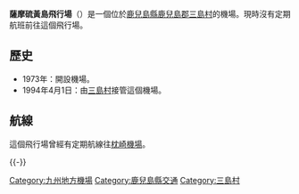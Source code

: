 {{Infobox airport
| name                      = 薩摩硫黃島飛行場
| nativename                = 
| nativename-a              = {{lang|ja|三島村薩摩硫黄島飛行場}}
| nativename-r              = 
| image                     = Satsuma-Iojima Airport Aerial photograph.jpg
| image-width               = 
| image_alt                 = <!-- Aerial view of the airport-->
| caption                   = <!-- Aerial view of the airport-->
| IATA                      = 
| ICAO                      = 
| type                      = 公營（村營）
| owner-oper                = 三島村 
| city-served               = [[硫磺島_(鹿兒島縣)|硫磺島]]
| location                  = [[鹿兒島縣|鹿兒島縣]][[鹿兒島郡|鹿兒島郡]][[三島村|三島村]]
| opened                    = {{Start date|1973}}
| closed                    = <!-- {{end date|YYYY|MM|DD}} -->
| passenger_services_ceased = <!-- {{end date|YYYY|MM|DD}} -->
| timezone                  = [[日本標準時間|日本標準時間]]
| utc                       = [[UTC+09:00|UTC+09:00]]
| elevation-m               = 103
| coordinates               = {{Coord|30.7845|N|130.2711|E|type:airport_region:JP|display=inline,title}}
| website                   = <!-- {{URL|example.com}} -->
| pushpin_map               = Japan Kagoshima Prefecture#Japan
| pushpin_mapsize           = 
| pushpin_map_alt           = 
| pushpin_map_caption       = 
| pushpin_relief            = 
| pushpin_image             = 
| pushpin_label             = 薩摩硫黃島飛行場
| r1-number                 = 18/36
| r1-length-m               = 600
| r1-surface                = [[柏油|柏油]]
| metric-rwy                = y
}}
'''薩摩硫黃島飛行場'''（{{jpn|j=薩摩硫黄島飛行場|hg=さつまいおうじまひこうじょう|rm=Satsuma Iōjima hikōjō|f=y}}）是一個位於[[鹿兒島縣|鹿兒島縣]][[鹿兒島郡|鹿兒島郡]][[三島村|三島村]]的機場。現時沒有定期航班前往這個飛行場。

== 歷史 ==
*1973年：開設機場。
*1994年4月1日：由[[三島村|三島村]]接管這個機場。

== 航線 ==
這個飛行場曾經有定期航線往[[枕崎飛行場|枕崎機場]]。

{{-}}
{{日本機場}}
{{airport-stub}}
{{Japan-stub}}

{{DEFAULTSORT:Satsuma Iwo Jima Airport}}
[[Category:九州地方機場|Category:九州地方機場]]
[[Category:鹿兒島縣交通|Category:鹿兒島縣交通]]
[[Category:三島村|Category:三島村]]